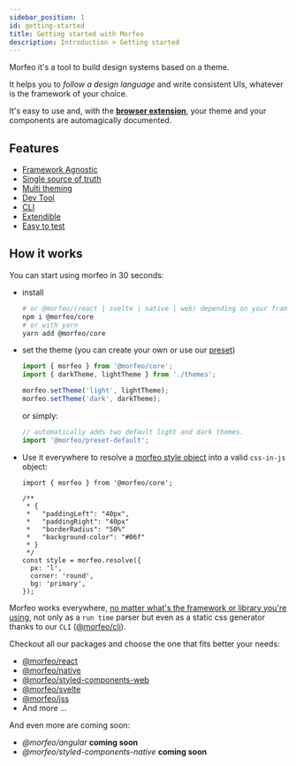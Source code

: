 ```yaml
---
sidebar_position: 1
id: getting-started
title: Getting started with Morfeo
description: Introduction > Getting started
---
```


Morfeo it's a tool to build design systems based on a theme.

It helps you to _follow a design language_ and write consistent UIs, whatever is the framework of your choice.

It's easy to use and, with the [**browser extension**](https://chrome.google.com/webstore/detail/morfeo/phhhjdmeicikchjnpepljcdgbmipipcl), your theme and your components are automagically documented.

## Features

- [Framework Agnostic](../Features/framework-agnostic)
- [Single source of truth](../Features/single-source-of-truth.mdx)
- [Multi theming](../Features/multi-theming)
- [Dev Tool](../Features/dev-tool.mdx)
- [CLI](../Features/CLI/cli.mdx)
- [Extendible](../Features/extendible.mdx)
- [Easy to test](../Features/easy-to-test.mdx)

## How it works

You can start using morfeo in 30 seconds:

- install

  ```bash
  # or @morfeo/(react | svelte | native | web) depending on your framework of choice
  npm i @morfeo/core
  # or with yarn
  yarn add @morfeo/core
  ```

- set the theme (you can create your own or use our [preset](../Packages/preset-default.mdx))

  ```typescript
  import { morfeo } from '@morfeo/core';
  import { darkTheme, lightTheme } from './themes';

  morfeo.setTheme('light', lightTheme);
  morfeo.setTheme('dark', darkTheme);
  ```

  or simply:

  ```typescript
  // automatically adds two default light and dark themes.
  import '@morfeo/preset-default';
  ```

- Use it everywhere to resolve a [morfeo style object](../theme-specification.mdx#morfeo-style-object) into a valid `css-in-js` object:

  ```tsx
  import { morfeo } from '@morfeo/core';

  /**
   * {
   *   "paddingLeft": "40px",
   *   "paddingRight": "40px"
   *   "borderRadius": "50%"
   *   "background-color": "#06f"
   * }
   */
  const style = morfeo.resolve({
    px: 'l',
    corner: 'round',
    bg: 'primary',
  });
  ```

Morfeo works everywhere, [no matter what's the framework or library you're using](../Features/framework-agnostic), not only as a `run time` parser but even as a static css generator thanks to our `CLI` ([@morfeo/cli](../Features/CLI/cli.mdx)).

Checkout all our packages and choose the one that fits better your needs:

- [@morfeo/react](../Packages/react)
- [@morfeo/native](../Packages/native)
- [@morfeo/styled-components-web](../Packages/styled-components)
- [@morfeo/svelte](../Packages/svelte)
- [@morfeo/jss](../Packages/jss)
- And more ...

And even more are coming soon:

- _@morfeo/angular_ **coming soon**
- _@morfeo/styled-components-native_ **coming soon**
